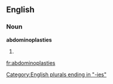 ==English==

===Noun===
'''abdominoplasties'''

# {{plural of|[[abdominoplasty]]}}

[[Category:English plurals ending in "-ies"]]

[[fr:abdominoplasties]]